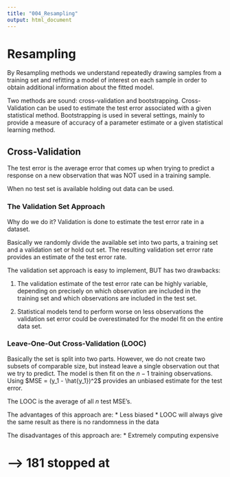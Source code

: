 ```yaml
---
title: "004_Resampling"
output: html_document
---
```


# Resampling

By Resampling methods we understand repeatedly drawing samples from a training set and refitting a model of interest on each sample in order to obtain additional information about the fitted model. 

Two methods are sound: cross-validation and bootstrapping. Cross-Validation can be used to estimate the test error associated with a given statistical method. Bootstrapping is used in several settings, mainly to provide a measure of accuracy of a parameter estimate or a given statistical learning method.

## Cross-Validation

The test error is the average error that comes up when trying to predict a response on a new observation that was NOT used in a training sample.

When no test set is available holding out data can be used.

### The Validation Set Approach
Why do we do it?
Validation is done to estimate the test error rate in a dataset.

Basically we randomly divide the available set into two parts, a training set and a validation set or hold out set. The resulting validation set error rate provides an estimate of the test error rate.

The validation set approach is easy to implement, BUT has two drawbacks:

1. The validation estimate of the test error rate can be highly variable, depending on precisely on which observation are included in the training set and which observations are included in the test set.

2. Statistical models tend to perform worse on less observations the validation set error could be overestimated for the model fit on the entire data set.

### Leave-One-Out Cross-Validation (LOOC)
Basically the set is split into two parts. However, we do not create two subsets of comparable size, but instead leave a single observation out that we try to predict. The model is then fit on the $n-1$ training observations. Using $MSE = (y_1 - \hat{y_1})^2$ provides an unbiased estimate for the test error.

The LOOC is the average of all $n$ test MSE's.

The advantages of this approach are:
* Less biased
* LOOC will always give the same result as there is no randomness in the data

The disadvantages of this approach are:
* Extremely computing expensive




# ---> 181 stopped at